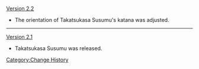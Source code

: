 [[Version 2.2]]
* The orientation of Takatsukasa Susumu's katana was adjusted.
----
[[Version 2.1]]
* Takatsukasa Susumu was released.
<noinclude>[[Category:Change History]]</noinclude>
